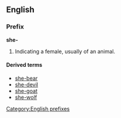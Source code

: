 {{see|Appendix:Variations of "she"}}

==English==
===Prefix===
'''she-'''
# Indicating a female, usually of an animal.

====Derived terms====
*[[she-bear]]
*[[she-devil]]
*[[she-goat]]
*[[she-wolf]]

[[Category:English prefixes]]